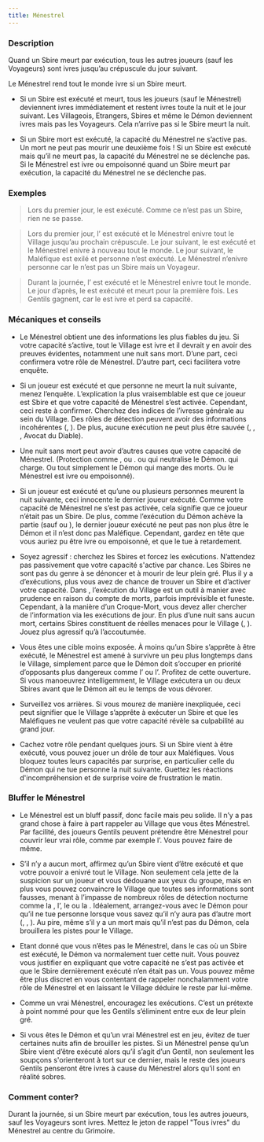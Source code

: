 ```yaml
---
title: Ménestrel
---
```



<Role MENESTREL header />

### Description

Quand un Sbire meurt par exécution, tous les autres joueurs (sauf les Voyageurs) sont ivres jusqu’au crépuscule du jour suivant.

Le Ménestrel rend tout le monde ivre si un Sbire meurt.

-   Si un Sbire est exécuté et meurt, tous les joueurs (sauf le Ménestrel) deviennent ivres immédiatement et restent ivres toute la nuit et le jour suivant. Les Villageois, Etrangers, Sbires et même le Démon deviennent ivres mais pas les Voyageurs. Cela n’arrive pas si le Sbire meurt la nuit.

-   Si un Sbire mort est exécuté, la capacité du Ménestrel ne s’active pas. Un mort ne peut pas mourir une deuxième fois ! Si un Sbire est exécuté mais qu’il ne meurt pas, la capacité du Ménestrel ne se déclenche pas. Si le Ménestrel est ivre ou empoisonné quand un Sbire meurt par exécution, la capacité du Ménestrel ne se déclenche pas.

### Exemples

> Lors du premier jour, le <Role PACIFISTE /> est exécuté. Comme ce n’est pas un Sbire, rien ne se passe.

> Lors du premier jour, l’<Role ASSASSIN /> est exécuté et le Ménestrel enivre tout le Village jusqu’au prochain crépuscule. Le jour suivant, le <Role PARRAIN /> est exécuté et le Ménestrel enivre à nouveau tout le monde. Le jour suivant, le <Role MAGISTRAT /> Maléfique est exilé et personne n’est exécuté. Le Ménestrel n’enivre personne car le <Role MAGISTRAT /> n’est pas un Sbire mais un Voyageur.

> Durant la journée, l’<Role ASSASSIN /> est exécuté et le Ménestrel enivre tout le monde. Le jour d’après, le <Role ZOMBUUL /> est exécuté et meurt pour la première fois. Les Gentils gagnent, car le <Role ZOMBUUL /> est ivre et perd sa capacité.

### Mécaniques et conseils

- Le Ménestrel obtient une des informations les plus fiables du jeu. Si votre capacité s’active, tout le Village est ivre et il devrait y en avoir des preuves évidentes, notamment une nuit sans mort. D’une part, ceci confirmera votre rôle de Ménestrel. D’autre part, ceci facilitera votre enquête.

- Si un joueur est exécuté et que personne ne meurt la nuit suivante, menez l’enquête. L’explication la plus vraisemblable est que ce joueur est Sbire et que votre capacité de Ménestrel s’est activée. Cependant, ceci reste à confirmer. Cherchez des indices de l’ivresse générale au sein du Village. Des rôles de détection peuvent avoir des informations incohérentes (<Role FEMME_DE_CHAMBRE />, <Role PARIEUR />). De plus, aucune exécution ne peut plus être sauvée (<Role MARIN />, <Role PACIFISTE />, <Role FOU />, Avocat du Diable).

- Une nuit sans mort peut avoir d’autres causes que votre capacité de Ménestrel. (Protection comme <Role MARIN />, <Role AUBERGISTE /> ou <Role FOU />. <Role EXORCISTE /> ou <Role COURTISANE /> qui neutralise le Démon. <Role PO /> qui charge. Ou tout simplement le Démon qui mange des morts. Ou le Ménestrel est ivre ou empoisonné).

- Si un joueur est exécuté et qu’une ou plusieurs personnes meurent la nuit suivante, ceci innocente le dernier joueur exécuté. Comme votre capacité de Ménestrel ne s’est pas activée, cela signifie que ce joueur n’était pas un Sbire. De plus, comme l’exécution du Démon achève la partie (sauf <Role ZOMBUUL /> ou <Role CONSPIRATEUR />), le dernier joueur exécuté ne peut pas non plus être le Démon et il n’est donc pas Maléfique. Cependant, gardez en tête que vous auriez pu être ivre ou empoisonné, et que le <Role PUKKA /> tue à retardement.

- Soyez agressif : cherchez les Sbires et forcez les exécutions. N’attendez pas passivement que votre capacité s'active par chance. Les Sbires ne sont pas du genre à se dénoncer et à mourir de leur plein gré. Plus il y a d’exécutions, plus vous avez de chance de trouver un Sbire et d’activer votre capacité. Dans <Module BAD_MOON_RISING />, l’exécution du Village est un outil à manier avec prudence en raison du compte de morts, parfois imprévisible et funeste. Cependant, à la manière d’un Croque-Mort, vous devez aller chercher de l’information via les exécutions de jour. En plus d’une nuit sans aucun mort, certains Sbires constituent de réelles menaces pour le Village (<Role ASSASSIN />, <Role CONSPIRATEUR />). Jouez plus agressif qu’à l’accoutumée.

- Vous êtes une cible moins exposée. À moins qu’un Sbire s’apprête à être exécuté, le Ménestrel est amené à survivre un peu plus longtemps dans le Village, simplement parce que le Démon doit s’occuper en priorité d’opposants plus dangereux comme l’<Role EXORCISTE /> ou l’<Role HERBORISTE />. Profitez de cette ouverture. Si vous manoeuvrez intelligemment, le Village exécutera un ou deux Sbires avant que le Démon ait eu le temps de vous dévorer.

- Surveillez vos arrières. Si vous mourez de manière inexpliquée, ceci peut signifier que le Village s’apprête à exécuter un Sbire et que les Maléfiques ne veulent pas que votre capacité révèle sa culpabilité au grand jour.

- Cachez votre rôle pendant quelques jours. Si un Sbire vient à être exécuté, vous pouvez jouer un drôle de tour aux Maléfiques. Vous bloquez toutes leurs capacités par surprise, en particulier celle du Démon qui ne tue personne la nuit suivante. Guettez les réactions d'incompréhension et de surprise voire de frustration le matin.

### Bluffer le Ménestrel

- Le Ménestrel est un bluff passif, donc facile mais peu solide. Il n’y a pas grand chose à faire à part rappeler au Village que vous êtes Ménestrel. Par facilité, des joueurs Gentils peuvent prétendre être Ménestrel pour couvrir leur vrai rôle, comme par exemple l’<Role EXORCISTE />. Vous pouvez faire de même.

- S’il n’y a aucun mort, affirmez qu’un Sbire vient d’être exécuté et que votre pouvoir a enivré tout le Village. Non seulement cela jette de la suspicion sur un joueur et vous dédouane aux yeux du groupe, mais en plus vous pouvez convaincre le Village que toutes ses informations sont fausses, menant à l’impasse de nombreux rôles de détection nocturne comme la <Role FEMME_DE_CHAMBRE />, l’<Role EXORCISTE />, le <Role PARIEUR /> ou la <Role GITANE />. Idéalement, arrangez-vous avec le Démon pour qu’il ne tue personne lorsque vous savez qu’il n’y aura pas d’autre mort (<Role PARIEUR />, <Role COMMERE />, <Role ASSASSIN />). Au pire, même s’il y a un mort mais qu’il n’est pas du Démon, cela brouillera les pistes pour le Village.

- Etant donné que vous n’êtes pas le Ménestrel, dans le cas où un Sbire est exécuté, le Démon va normalement tuer cette nuit. Vous pouvez vous justifier en expliquant que votre capacité ne s’est pas activée et que le Sbire dernièrement exécuté n’en était pas un. Vous pouvez même être plus discret en vous contentant de rappeler nonchalamment votre rôle de Ménestrel et en laissant le Village déduire le reste par lui-même.

- Comme un vrai Ménestrel, encouragez les exécutions. C’est un prétexte à point nommé pour que les Gentils s’éliminent entre eux de leur plein gré.

- Si vous êtes le Démon et qu’un vrai Ménestrel est en jeu, évitez de tuer certaines nuits afin de brouiller les pistes. Si un Ménestrel pense qu’un Sbire vient d’être exécuté alors qu’il s’agit d’un Gentil, non seulement les soupçons s'orienteront à tort sur ce dernier, mais le reste des joueurs Gentils penseront être ivres à cause du Ménestrel alors qu’il sont en réalité sobres.

### Comment conter?

Durant la journée, si un Sbire meurt par exécution, tous les autres joueurs, sauf les Voyageurs sont ivres. Mettez le jeton de rappel "Tous ivres" du Ménestrel au centre du Grimoire.